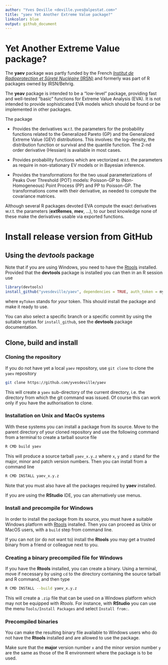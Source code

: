```yaml
---
author: "Yves Deville <deville.yves@alpestat.com>"
title: "yaev Yet Another Extreme Value package?"
linkcolor: blue
output: github_document
---
```


# Yet Another Extreme Value package?

The **yaev** package was partly funded by the French [*Institut
de Radioprotection et Sûreté Nucléaire* (IRSN)](https://www.irsn.fr/)
and formerly was part of R packages owned by IRSN/Behrig.

The **yeav** package is intended to be a "low-level" package,
providing fast and well-tested "basic" functions for Extreme Value
Analysis (EVA). It is not intended to provide sophisticated EVA models
which should be found or be implemented in other packages.

The package

 - Provides the derivatives w.r.t. the parameters for the probability
   functions related to the Generalized Pareto (GP) and the
   Generalized Extreme Value (GEV) distributions. This involves: the
   log-density, the distribution function or survival and the quantile
   function. The 2-nd order derivative (Hessian) is available in most
   cases.
 
 - Provides probability functions which are vectorized w.r.t. the
   parameters as require in non-stationary EV models or in Bayesian
   inference.

 - Provides the transformations for the two usual parameterizations of
   Peaks Over Threshold (POT) models: Poisson-GP to (Non-Homogeneous)
   Point Process (PP) and PP to Poisson-GP. The transformations come
   with their derivative, as needed to compute the covariance
   matrices.

Although several R packages devoted EVA compute the exact derivatives
w.r.t. the parameters (**extRemes**, **mev**, ...), to our best
knowledge none of these make the derivatives usable via exported
functions.



# Install release version from GitHub

## Using the *devtools* package

Note that if you are using Windows, you need to have the
[Rtools](https://cran.r-project.org/bin/windows/Rtools)
installed. Provided that the **devtools** package is installed you can
then in an R session use

```r
library(devtools)
install_github("yvesdeville/yaev", dependencies = TRUE, auth_token = myToken)
```

where `myToken` stands for *your* token. This should install the
package and make it ready to use.

You can also select a specific branch or a specific commit by using
the suitable syntax for `install_github`, see the **devtools** package
documentation.

## Clone, build and install

### Cloning the repository

If you do not have yet a local `yaev` repository, use `git clone` to
clone the `yaev` repository

``` bash
git clone https://github.com/yvesdeville/yaev
```

This will create a `yaev` sub-directory of the current directory,
i.e. the directory from which the git command was issued. Of course
this can work only if you have the authorisation to clone.

### Installation on Unix and MacOs systems

With these systems you can install a package from its source. Move to
the parent directory of your cloned repository and use the following
command from a terminal to create a tarball source file

``` bash
R CMD build yaev
```

This will produce a source tarball `yaev_x.y.z` where `x`, `y` and
`z` stand for the major, minor and patch version numbers. Then you can
install from a command line

``` bash
R CMD INSTALL yaev_x.y.z
```

Note that you must also have all the packages required by **yaev**
installed.

If you are using the **RStudio** IDE, you can alternatively use menus.

### Install and precompile for Windows

In order to install the package from its source, you must have a
suitable Windows platform with
[Rtools](https://cran.r-project.org/bin/windows/Rtools)
installed. Then you can proceed as Unix or MacOS users, with a `build`
step from command line.

If you can not (or do not want to) install the **Rtools** you may get
a trusted binary from a friend or colleague next to you.

### Creating a binary precompiled file for Windows

If you have the **Rtools** installed, you can create a binary. Using a
terminal, move if necessary by using `cd` to the directory containing
the source tarball and R command, and then type

``` bash
R CMD INSTALL --build yaev_x.y.z
```

This will create a `.zip` file that can be used on a Windows platform
which may not be equipped with *Rtools*. For instance, with
**RStudio** you can use the menu `Tools/Install Packages` and select
`Install from:`. 

### Precompiled binaries

You can make the resulting binary file available to Windows users who
do not have the **Rtools** installed and are allowed to use the
package. 

Make sure that the **major** version number `x` and the minor version
number `y` are the same as those of the R environment where the
package is to be used.
